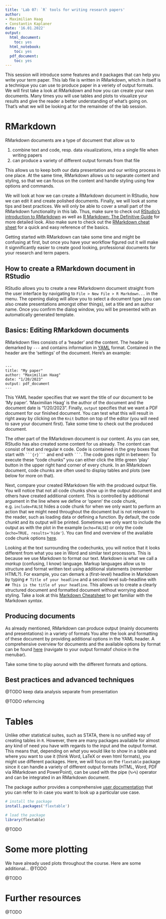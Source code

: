 ```yaml
---
title: 'Lab 07: `R` tools for writing research papers'
author:
- Maximilian Haag
- Constantin Kaplaner
date: '16.01.2022'
output:
  html_document:
    toc: yes
  html_notebook:
    toc: yes
  pdf_document:
    toc: yes
---
```



This session will introduce some features and `R` packages that can help you write your term paper. This lab file is written in RMarkdown, which in itself is a technique you can use to produce paper in a veriety of output formats. We will first take a look at RMarkdown and how you can create your own documents. Many times you will use tables and plots to visualize your results and give the reader a better understanding of what's going on. That's what we will be looking at for the remainder of the lab session.

# RMarkdown

RMarkdown documents are a type of document that allow us to

1. combine text and code, resp. data visualizations, into a single file when writing papers
2. can produce a variety of different output formats from that file

This allows us to keep both our data presentation and our writing process in one place. At the same time, RMarkdown allows us to separate content and styling, so that we can focus on the content and handle styling using few options and commands.

We will look at how we can create a RMarkdown document in RStudio, how we can edit it and create polished documents. Finally,  we will look at some tips and best practices. We will only be able to cover a small part of the RMarkdown functionality in this lab. Thus, make sure to check out [RStudio's introduction to RMarkdown](https://rmarkdown.rstudio.com/lesson-1.html) as well as [R Markdown: The Definitive Guide](https://bookdown.org/yihui/rmarkdown/) for  more detailed look. Also make sure to check out the [RMarkdown cheat sheet](https://github.com/rstudio/cheatsheets/raw/main/rmarkdown-2.0.pdf) for a quick and easy reference of the basics.

Getting started with RMarkdown can take some time and might be confusing at first, but once you have your workflow figured out it will make it signnificantly easier to create good looking, professional documents for your research and term papers.

## How to create a RMarkdown document in  RStudio

RStudio allows you to create a new RMarkdownn document straight from the user interface by navigating to `File > New File > R Markdown...` in the menu. The opening dialog will allow you to select a document type (you can also create presentations amongst other things), set a title and an author name. Once you confirm the dialog window, you will be presented with an automatically generated template.


## Basics: Editing RMarkdown documents

RMarkdown files consists of a 'header' and the content. The header is demarked by `---` and contains information in [YAML](https://www.cloudbees.com/blog/yaml-tutorial-everything-you-need-get-started) format. Contained in the header are the 'settings' of the document. Here's an example:

```

---
title: "My paper"
author: "Maximilian Haag"
date: "1/20/2023"
output: pdf_document
---

```

This YAML header specifies that we want the title of our document to be 'My paper'. 'Maximilian Haag' is the author of the document and the document date is "1/20/2023". Finally, `output` specifies that we want a PDF document for our finished document. You can test what this will result in right away by clicking on the `Knit` button on top of the editor (you will need to save your document first). Take some time to check out the produced document.

The other part of the RMarkdown document is our content. As you can see, RStudio has also created some content for us already. The content can consist of text and regular `R` code. Code is contained in the grey boxes that start with <code>&grave;&grave;&grave;{r}&grave;&grave;&grave;</code> and end with <code>&grave;&grave;&grave;</code>. The code goes right in between: To execute these "code chunks" you can either click the little green 'play' button in the upper right hand corner of every chunk.
In an RMarkdown document, code chunks are often used to display tables and plots (see below for more on that).

Next, compare your created RMarkdown file with the prodcued output file. You will notice that not all code chunks show up in the output document and others have created additional content. This is controlled by additional argument in the line where we define or 'openn' the code chunk, e.g. `include=FALSE` hides a code chunk for when we only want to perform an action that we might need throughout the document but is not relevant to the reader, such as loading data or defining a function. By default, the code chunkt and its output will be printed. Sometimes we only want to include the output as with the plot in the example (`echo=FALSE`) or only the code (`echo=TRUE, results='hide'`). You can find and overview of the available code chunk options [here](https://bookdown.org/yihui/rmarkdown/r-code.html).


Looking at the text surrounding the codechunks, you will notice that it looks different from what you see in Word and similar text processors. This is because we use Markdown to format our text. Markdown is what we call a *markup* (confusing, I know) language. Markup languages allow us to structure and format written text using additional statements (remember HTML?). For example, you can demark a (first-level) headline in Markdown by typing `# Title of your headline` and a second level sub-headline with `## This is the title of your headline`. This allows us to create a clearly structured document and formatted document without worrying about styling. Take a look at this [Markdown Cheatsheet](https://www.markdownguide.org/cheat-sheet/) to get familiar with the Markdown *syntax*.



## Producing documents

As already mentioned, RMarkdown can produce output (mainly documents and presentations) in a variety of formats You alter the look and formatting of these document by providing additional options in the YAML header. A comprehensive overview for documents and the available options by format can be found [here](https://bookdown.org/yihui/rmarkdown/documents.html) (navigate to your output formatof choice in the menubar).

Take some time to play aorund with the different formats and options.

## Best practices and advanced techniques

@TODO keep data analysis separate from presentation

@TODO referncing


# Tables

Unlike other statistical suites, such as STATA, there is no unified way of creating tables in `R`. However, there are many packages available for almost any kind of need you have with regards to the input and the output format. This means that, depending on _what_ you would like to show in a table and where you want to use it (think Word, LaTeX or even html formats), you might use different packages. Here, we will focus on the `flextable` package since it can handle a variety of different output formats (HTML, Word, PDF via RMarkdown and PowerPoint), can be used with the pipe (`%>%`) operator and can be integrated in an RMarkdown document.

The package author provides a comprehensive [user documentation](https://ardata-fr.github.io/flextable-book/) that you can refer to in case you want to look up a particular use case.

```r

# install the package
install.packages('flextable')

```


```r


# load the package
library(flextable)


```


@TODO

# Some more plotting

We have already used plots throughout the course. Here are some additional... @TODO

@TODO

# Further resources

@TODO

